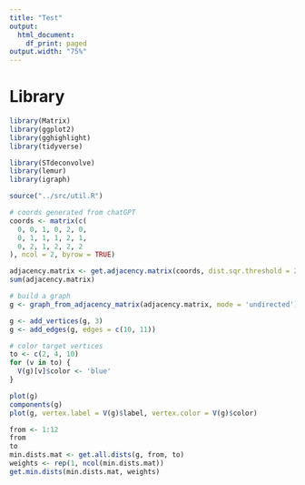 ```yaml
---
title: "Test"
output:
  html_document:
    df_print: paged
output.width: "75%"
---
```


# Library

```r
library(Matrix)
library(ggplot2)
library(gghighlight)
library(tidyverse)

library(STdeconvolve)
library(lemur)
library(igraph)

```

```r
source("../src/util.R")
```

```r
# coords generated from chatGPT
coords <- matrix(c(
  0, 0, 1, 0, 2, 0,
  0, 1, 1, 1, 2, 1,
  0, 2, 1, 2, 2, 2
), ncol = 2, byrow = TRUE)

```

```r
adjacency.matrix <- get.adjacency.matrix(coords, dist.sqr.threshold = 2.5)
sum(adjacency.matrix)

# build a graph
g <- graph_from_adjacency_matrix(adjacency.matrix, mode = 'undirected')

g <- add_vertices(g, 3)
g <- add_edges(g, edges = c(10, 11))

# color target vertices
to <- c(2, 4, 10)
for (v in to) {
  V(g)[v]$color <- 'blue'
}

plot(g)
components(g)
plot(g, vertex.label = V(g)$label, vertex.color = V(g)$color)

```

```r
from <- 1:12
from
to
min.dists.mat <- get.all.dists(g, from, to)
weights <- rep(1, ncol(min.dists.mat))
get.min.dists(min.dists.mat, weights)


```
